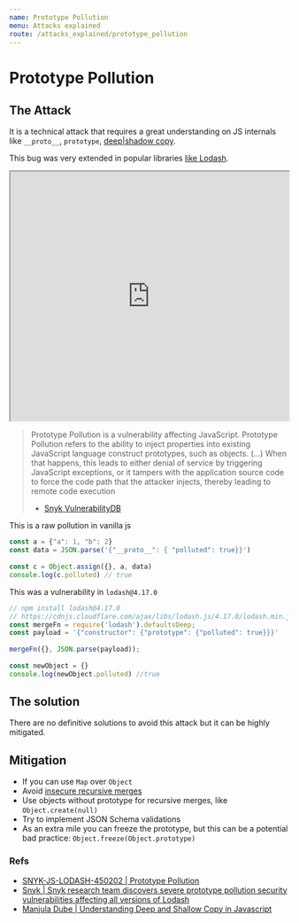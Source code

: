 ```yaml
---
name: Prototype Pollution
menu: Attacks explained
route: /attacks_explained/prototype_pollution
---
```


# Prototype Pollution


## The Attack

It is a technical attack that requires a great understanding on JS internals like `__proto__`, `prototype`, [deep|shadow copy](https://we-are.bookmyshow.com/understanding-deep-and-shallow-copy-in-javascript-13438bad941c?gi=a658f8d5292b).

This bug was very extended in popular libraries [like Lodash](https://snyk.io/blog/snyk-research-team-discovers-severe-prototype-pollution-security-vulnerabilities-affecting-all-versions-of-lodash/).

<iframe width="100%" height="450"
src="https://www.youtube.com/embed/LUsiFV3dsK8">
</iframe>


> Prototype Pollution is a vulnerability affecting JavaScript. Prototype Pollution refers to the ability to inject properties into existing JavaScript language construct prototypes, such as objects.
> (...) When that happens, this leads to either denial of service by triggering JavaScript exceptions, or it tampers with the application source code to force the code path that the attacker injects, thereby leading to remote code execution
> - [Snyk VulnerabilityDB](https://snyk.io/vuln/SNYK-JS-LODASH-450202)

This is a raw pollution in vanilla js

```js
const a = {"a": 1, "b": 2}
const data = JSON.parse('{"__proto__": { "polluted": true}}')
 
const c = Object.assign({}, a, data)
console.log(c.polluted) // true 
```

This was a vulnerability in `lodash@4.17.0`

```js
// npm install lodash@4.17.0
// https://cdnjs.cloudflare.com/ajax/libs/lodash.js/4.17.0/lodash.min.js
const mergeFn = require('lodash').defaultsDeep;
const payload = '{"constructor": {"prototype": {"polluted": true}}}'
 
mergeFn({}, JSON.parse(payload));
 
const newObject = {}
console.log(newObject.polluted) //true
```

## The solution

There are no definitive solutions to avoid this attack but it can be highly mitigated.

## Mitigation

- If you can use `Map` over `Object`
- Avoid [insecure recursive merges](https://gist.github.com/DaniAkash/b3d7159fddcff0a9ee035bd10e34b277#file-unsafe-merge-js)
- Use objects without prototype for recursive merges, like `Object.create(null)`
- Try to implement JSON Schema validations
- As an extra mile you can freeze the prototype, but this can be a potential bad practice: `Object.freeze(Object.prototype)`

### Refs

- [SNYK-JS-LODASH-450202 | Prototype Pollution](https://snyk.io/vuln/SNYK-JS-LODASH-450202)
- [Snyk | Snyk research team discovers severe prototype pollution security vulnerabilities affecting all versions of Lodash](https://snyk.io/blog/snyk-research-team-discovers-severe-prototype-pollution-security-vulnerabilities-affecting-all-versions-of-lodash/)
- [Manjula Dube | Understanding Deep and Shallow Copy in Javascript](https://we-are.bookmyshow.com/understanding-deep-and-shallow-copy-in-javascript-13438bad941c)